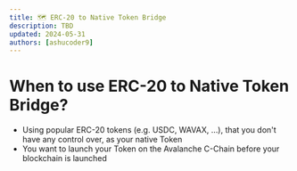 ```yaml
---
title: 🗺️ ERC-20 to Native Token Bridge
description: TBD
updated: 2024-05-31
authors: [ashucoder9]
---
```


# When to use ERC-20 to Native Token Bridge?

- Using popular ERC-20 tokens (e.g. USDC, WAVAX, ...), that you don't have any control over, as your native Token
- You want to launch your Token on the Avalanche C-Chain before your blockchain is launched